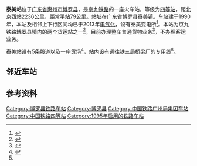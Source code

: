 {{Infobox China railway station
|车站名称 = 泰美站
|车站名称拼音 = TaiMei
|英文名称 = Taimei Railway Station
|车站代码 = 25814<ref>{{cite book|title=中华人民共和国铁路车站代码（GB/T 10302-2010）|publisher=中国标准出版社|year=2010|isbn=155066140495|ignore-isbn-error=true|pages=34}}</ref>
|commercial_code = TMQ
|pinyin_code = TME
|车站功能 = 货运站
|车站位置 = [[广东省|广东省]][[惠州市|惠州市]][[博罗县|博罗县]][[泰美镇|泰美镇]]象头山
|坐标 = {{coord|23|18|13|N|114|27|36|E|display=inline,title}}
|归属 = [[广州铁路集团|广州铁路集团]][[惠州车务段|惠州车务段]]<ref>{{cite web|title=2007年度广东省青年文明号候选单位名单公示公告|url=http://zqb.cyol.com/content/2009-01/09/content_2501406.htm|publisher=中国青年报|date=2009-01-09|accessdate=2019-12-29|archive-date=2019-12-29|archive-url=https://web.archive.org/web/20191229021922/http://zqb.cyol.com/content/2009-01/09/content_2501406.htm|dead-url=no}}</ref>
|线路 = [[京九铁路|京九铁路]]
|车站等级 = [[四等站_(中国)|四等站]]
|tracks=5
|站线配置图 = {{惠州铁路车站RDT/泰美站}}
}}
'''泰美站'''位于[[广东省|广东省]][[惠州市|惠州市]][[博罗县|博罗县]]，是[[京九铁路|京九铁路]]的一座火车站，等级为[[四等站_(中国)|四等站]]，距[[北京西站|北京西站]]2236公里，距[[常平站|常平站]]79公里。站址在广东省博罗县泰美镇。车站建于1990年，本站及相邻上下行区间均已于2013年[[电气化|电气化]]，设有泰美变电所<ref>{{cite web|title=航空铁路_《惠州年鉴2013》|url=http://lishi.zhuixue.net/2018/0226/567836.html|publisher=中国历史网|date=2018-02-26|accessdate=2019-12-29|archive-date=2019-12-29|archive-url=https://web.archive.org/web/20191229021925/http://lishi.zhuixue.net/2018/0226/567836.html|dead-url=no}}</ref>。本站为京九铁路[[博罗县|博罗县]]境内的两个货运站之一<ref>{{cite web|title=博罗概况|url=http://www.boluo.gov.cn/boluo/blgk/201704/d09061d708f347a58a257d56ddde3695.shtml|publisher=博罗县人民政府|date=2017-04-26|accessdate=2019-12-29}}{{Dead link|date=2020年2月 |bot=InternetArchiveBot |fix-attempted=yes }}</ref>，目前办理整车普通货物业务<ref name="95306info">{{cite web|url=http://hyfw.95306.cn/hyinfo/action/FwcszsAction_index?type=1|title=营业站服务信息查询|publisher=中国铁路95306网|accessdate=2019-12-29|archive-date=2018-09-14|archive-url=https://web.archive.org/web/20180914133603/http://hyfw.95306.cn/hyinfo/action/FwcszsAction_index?type=1|dead-url=no}}</ref>，不办理客运业务。

泰美站设有5条股道以及一座货场<ref>{{cite news|title=平凡朴实泰美人|url=http://www.peoplerail.com/rail/show-456-94078-1.html|publisher=人民铁道网|date=2012-04-04|accessdate=2019-12-29|archive-date=2019-12-29|archive-url=https://web.archive.org/web/20191229021924/http://www.peoplerail.com/rail/show-456-94078-1.html|dead-url=no}}</ref>，站内设有通往铁三局桥梁厂的专用线<ref name="95306info"/>。

== 邻近车站 ==
{{start rail box|[[File:China_Railways.svg|16px]] [[中国铁路|中国铁路]]}}
{{s-inop|[[杨村镇站|杨村镇站]]|{{站|北京西}}方向}}
{{s-line|[[京九铁路|京九铁路]]<br />← 10km 泰美站 21km →}}
{{s-inop|[[惠州站|惠州站]]<br><s>''[[博罗东站|博罗东站]]''</s>(已撤销)|{{站|常平}}方向}}
{{End box}}

==参考资料==
{{commonscat|Taimei Railway Station}}
{{reflist}}

{{京九铁路}}
[[Category:博罗县铁路车站|Category:博罗县铁路车站]]
[[Category:博罗县|Category:博罗县]]
[[Category:中国铁路广州局集团车站|Category:中国铁路广州局集团车站]]
[[Category:中国铁路四等站|Category:中国铁路四等站]]
[[Category:1995年启用的铁路车站|Category:1995年启用的铁路车站]]